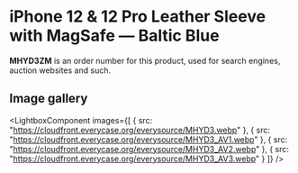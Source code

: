 
# iPhone 12 & 12 Pro Leather Sleeve with MagSafe — Baltic Blue

<Callout type='info' emoji='👉🏻'>**MHYD3ZM** is an order number for this product, used for search engines, auction websites and such.</Callout>

## Image gallery

<LightboxComponent
    images={[
      {
        src: "https://cloudfront.everycase.org/everysource/MHYD3.webp"
      },
      {
        src: "https://cloudfront.everycase.org/everysource/MHYD3_AV1.webp"
      },
      {
        src: "https://cloudfront.everycase.org/everysource/MHYD3_AV2.webp"
      },
      {
        src: "https://cloudfront.everycase.org/everysource/MHYD3_AV3.webp"
      }
    ]}
  />
